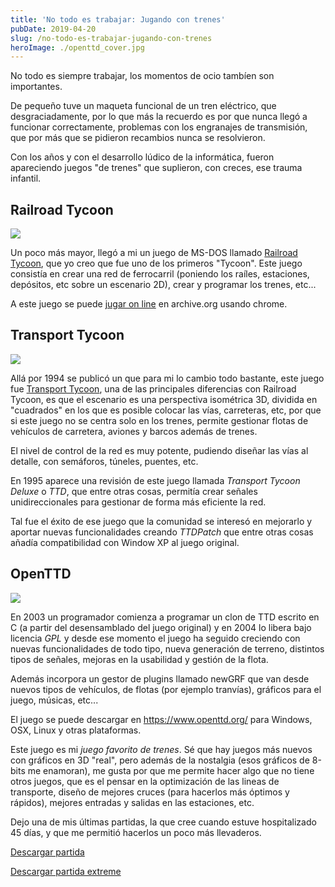 ```yaml
---
title: 'No todo es trabajar: Jugando con trenes'
pubDate: 2019-04-20
slug: /no-todo-es-trabajar-jugando-con-trenes
heroImage: ./openttd_cover.jpg
---
```


No todo es siempre trabajar, los momentos de ocio tambíen son importantes.

De pequeño tuve un maqueta funcional de un tren eléctrico, que desgraciadamente, por lo que más la recuerdo es por que nunca llegó a funcionar correctamente, problemas con los engranajes de transmisión, que por más que se pidieron recambios nunca se resolvieron.

Con los años y con el desarrollo lúdico de la informática, fueron apareciendo juegos "de trenes" que suplieron, con creces, ese trauma infantil.

## Railroad Tycoon

![](railroad-tycoon.jpg)

Un poco más mayor, llegó a mi un juego de MS-DOS llamado [Railroad Tycoon](https://es.wikipedia.org/wiki/Railroad_Tycoon), que yo creo que fue uno de los primeros "Tycoon". Este juego consistía en crear una red de ferrocarril (poniendo los raíles, estaciones, depósitos, etc sobre un escenario 2D), crear y programar los trenes, etc...

A este juego se puede [jugar on line](https://archive.org/details/railroad_tycoon_1990) en archive.org usando chrome.

## Transport Tycoon

![](tycoon_008.png)

Allá por 1994 se publicó un que para mi lo cambio todo bastante, este juego fue [Transport Tycoon](https://es.wikipedia.org/wiki/Transport_Tycoon), una de las principales diferencias con Railroad Tycoon, es que el escenario es una perspectiva isométrica 3D, dividida en "cuadrados" en los que es posible colocar las vías, carreteras, etc, por que si este juego no se centra solo en los trenes, permite gestionar flotas de vehículos de carretera, aviones y barcos además de trenes.

El nivel de control de la red es muy potente, pudiendo diseñar las vías al detalle, con semáforos, túneles, puentes, etc.

En 1995 aparece una revisión de este juego llamada _Transport Tycoon Deluxe_ o _TTD_, que entre otras cosas, permitía crear señales unidireccionales para gestionar de forma más eficiente la red.

Tal fue el éxito de ese juego que la comunidad se interesó en mejorarlo y aportar nuevas funcionalidades creando _TTDPatch_ que entre otras cosas añadía compatibilidad con Window XP al juego original.

## OpenTTD

![](openttd.png)

En 2003 un programador comienza a programar un clon de TTD escrito en C (a partir del desensamblado del juego original) y en 2004 lo libera bajo licencia _GPL_ y desde ese momento el juego ha seguido creciendo con nuevas funcionalidades de todo tipo, nueva generación de terreno, distintos tipos de señales, mejoras en la usabilidad y gestión de la flota.

Además incorpora un gestor de plugins llamado newGRF que van desde nuevos tipos de vehículos, de flotas (por ejemplo tranvías), gráficos para el juego, músicas, etc...

El juego se puede descargar en https://www.openttd.org/ para Windows, OSX, Linux y otras plataformas.

Este juego es mi _juego favorito de trenes_. Sé que hay juegos más nuevos con gráficos en 3D "real", pero además de la nostalgia (esos gráficos de 8-bits me enamoran), me gusta por que me permite hacer algo que no tiene otros juegos, que es el pensar en la optimización de las lineas de transporte, diseño de mejores cruces (para hacerlos más óptimos y rápidos), mejores entradas y salidas en las estaciones, etc.

Dejo una de mis últimas partidas, la que cree cuando estuve hospitalizado 45 días, y que me permitió hacerlos un poco más llevaderos.

[Descargar partida](https://my.pcloud.com/publink/show?code=XZN9pO7Z54UfL4jVEqQTX2zE3C5M34nqRohy)

[Descargar partida extreme](https://my.pcloud.com/publink/show?code=XZUnpO7Z3fq41Cw61RYslUUnXB2PORyCXNOV)
